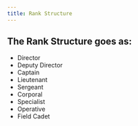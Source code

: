 ```yaml
---
title: Rank Structure
---
```



## The Rank Structure goes as:
- Director
- Deputy Director
- Captain
- Lieutenant
- Sergeant
- Corporal
- Specialist
- Operative
- Field Cadet
